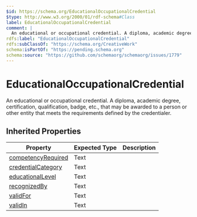 ```yaml
---
$id: https://schema.org/EducationalOccupationalCredential
$type: http://www.w3.org/2000/01/rdf-schema#Class
label: EducationalOccupationalCredential
comment: |
  An educational or occupational credential. A diploma, academic degree, certification, qualification, badge, etc., that may be awarded to a person or other entity that meets the requirements defined by the credentialer.
rdfs:label: "EducationalOccupationalCredential"
rdfs:subClassOf: "https://schema.org/CreativeWork"
schema:isPartOf: "https://pending.schema.org"
schema:source: "https://github.com/schemaorg/schemaorg/issues/1779"
---
```


# EducationalOccupationalCredential

An educational or occupational credential. A diploma, academic degree, certification, qualification, badge, etc., that may be awarded to a person or other entity that meets the requirements defined by the credentialer.

## Inherited Properties

| Property | Expected Type | Description |
| --- | --- | --- |
| [competencyRequired](https://schema.org/competencyRequired) | Text |  |
| [credentialCategory](https://schema.org/credentialCategory) | Text |  |
| [educationalLevel](https://schema.org/educationalLevel) | Text |  |
| [recognizedBy](https://schema.org/recognizedBy) | Text |  |
| [validFor](https://schema.org/validFor) | Text |  |
| [validIn](https://schema.org/validIn) | Text |  |
